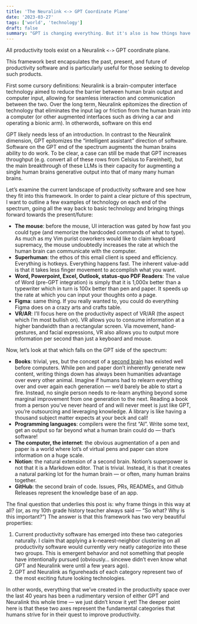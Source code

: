 ```yaml
---
title: 'The Neuralink <-> GPT Coordinate Plane'
date: '2023-03-27'
tags: ['world', 'technology']
draft: false
summary: "GPT is changing everything. But it's also is how things have always been."
---
```



All productivity tools exist on a Neuralink `<->` GPT coordinate plane.

This framework best encapsulates the past, present, and future of productivity software and is particularly useful for those seeking to develop such products.

First some cursory definitions: Neuralink is a brain-computer interface technology aimed to reduce the barrier between human brain output and computer input, allowing for seamless interaction and communication between the two. Over the long term, Neuralink epitomizes the direction of technology that eliminates the input lag or friction from the human brain into a computer (or other augmented interfaces such as driving a car and operating a bionic arm). In otherwords, software on this end 

GPT likely needs less of an introduction. In contrast to the Neuralink dimension, GPT epitomizes the “intelligent assistant” direction of software. Software on the GPT end of the spectrum augments the human brains ability to do work. To be clear, a case can still be made that GPT increases throughput (e.g. convert all of these rows from Celsius to Fareinheit), but the main breakthrough of these LLMs is their capacity for augmenting a single human brains generative output into that of many many human brains.

Let’s examine the current landscape of productivity software and see how they fit into this framework. In order to paint a clear picture of this spectrum, I want to outline a few examples of technology on each end of the spectrum, going all the way back to basic technology and bringing things forward towards the present/future:

- **The mouse**: before the mouse, UI interaction was gated by how fast you could type (and memorize the hardcoded commands of what to type). As much as my Vim purist coworkers would like to claim keyboard supremacy, the mouse undoubtedly increases the rate at which the human brain can communicate with the computer.
- **Superhuman**: the ethos of this email client is speed and efficiency. Everything is hotkeys. Everything happens fast. The inherent value-add is that it takes less finger movement to accomplish what you want.
- **Word, Powerpoint, Excel, Outlook, status-quo PDF Readers**: The value of Word (pre-GPT integration) is simply that it is 1,000x better than a typewriter which in turn is 100x better than pen and paper. It speeds up the rate at which you can input your thoughts onto a page.
- **Figma**: same thing. If you really wanted to, you could do everything Figma does on a crazy arts and crafts table.
- **VR/AR**: I’ll focus here on the productivity aspect of VR/AR (the aspect which I’m most bullish on). VR allows you to consume information at a higher bandwidth than a rectangular screen. Via movement, hand-gestures, and facial expressions, VR also allows you to output more information per second than just a keyboard and mouse.

Now, let’s look at that which falls on the GPT side of the spectrum:

- **Books**: trivial, yes, but the concept of a [second brain](https://www.amazon.com/Building-Second-Brain-Organize-Potential/dp/1982167386) has existed well before computers. While pen and paper don’t inherently generate new content, writing things down has always been humanities advantage over every other animal. Imagine if humans had to relearn everything over and over again each generation — we’d barely be able to start a fire. Instead, no single person needs to re-learn anything beyond some marginal improvement from one generation to the next. Reading a book from a person you’ve never heard of and will never meet is just like GPT, you’re outsourcing and leveraging knowledge. A library is like having a thousand subject matter expects at your beck and call!
- **Programming languages**: compilers were the first “AI”. Write some text, get an output so far beyond what a human brain could do — that’s software!
- **The computer, the internet**: the obvious augmentation of a pen and paper is a world where lot’s of virtual pens and paper can store information on a huge scale.
- **Notion**: the natural extension of a second brain. Notion’s superpower is not that it is a Markdown editor. That is trivial. Instead, it is that it creates a natural parking lot for the human brain — or often, many human brains together.
- **GitHub**: the second brain of code. Issues, PRs, READMEs, and Github Releases represent the knowledge base of an app.

The final question that underlies this post is: why frame things in this way at all? (or, as my 10th grade history teacher always said — “So what? Why is this important?”) The answer is that this framework has two very beautiful properties:

1. Current productivity software has emerged into these two categories naturally. I claim that applying a k-nearest-neighbor clustering on all productivity software would currently very neatly categorize into these two groups. This is emergent behavior and not something that people have intentionally pursued (obviously… sincewe didn’t even know what GPT and Neuralink were until a few years ago).
2. GPT and Neuralink as figureheads of each category represent two of the most exciting future looking technologies.

In other words, everything that we’ve created in the productivity space over the last 40 years has been a rudimentary version of either GPT and Neuralink this whole time — we just didn’t know it yet! The deeper point here is that these two axes represent the fundamental categories that humans strive for in their quest to improve productivity.